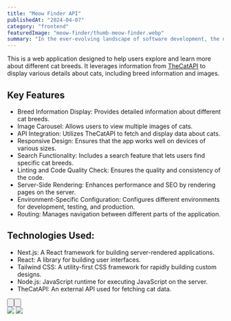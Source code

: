 ```yaml
---
title: "Meow Finder API"
publishedAt: "2024-04-07"
category: "frontend"
featuredImage: "meow-finder/thumb-meow-finder.webp"
summary: "In the ever-evolving landscape of software development, the debate between dynamic and static typing continues to be a hot topic."
---
```


This is a web application designed to help users explore and learn more about different cat breeds. It leverages information from <a href="https://thecatapi.com/" target="_blank">TheCatAPI</a> to display various details about cats, including breed information and images.

## Key Features

- Breed Information Display: Provides detailed information about different cat breeds.
- Image Carousel: Allows users to view multiple images of cats.
- API Integration: Utilizes TheCatAPI to fetch and display data about cats.
- Responsive Design: Ensures that the app works well on devices of various sizes.
- Search Functionality: Includes a search feature that lets users find specific cat breeds.
- Linting and Code Quality Check: Ensures the quality and consistency of the code.
- Server-Side Rendering: Enhances performance and SEO by rendering pages on the server.
- Environment-Specific Configuration: Configures different environments for development, testing, and production.
- Routing: Manages navigation between different parts of the application.

## Technologies Used:

- Next.js: A React framework for building server-rendered applications.
- React: A library for building user interfaces.
- Tailwind CSS: A utility-first CSS framework for rapidly building custom designs.
- Node.js: JavaScript runtime for executing JavaScript on the server.
- TheCatAPI: An external API used for fetching cat data.

<div className="flex gap-x-4 mb-20 mt-10 items-center">
  <Button
    href="https://meow-finder.vercel.app/"
    title="View demo"
    variant="demo"
  />

  <Button
    href="https://www.figma.com/file/LHpjsseXiKs81YFR82eHwq/Untitled?type=design&node-id=0%3A1&mode=design&t=ukvHpgRv1jWHhbNJ-1"
    title="Project file"
    variant="figma"
  />
</div>

<div className="flex flex-col gap-y-8">
  <Image
    src="/projects/meow-finder/screenshot-1.png"
    width={1440}
    height={1000}
  />
  <Image
    src="/projects/meow-finder/screenshot-2.png"
    width={1440}
    height={1000}
  />
</div>
